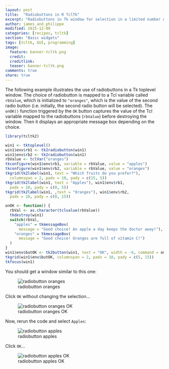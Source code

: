 ```yaml
---
layout: post
title:  "Radiobuttons in R TclTk"
excerpt: "Radiobuttons in Tk window for selection in a limited number of items."
author: james_and_philippe
modified: 2015-12-09
categories: [recipes, tcltk]
section: "Basic widgets"
tags: [tcltk, GUI, programming]
image:
  feature: banner-tcltk.png
  credit: 
  creditlink: 
  teaser: banner-tcltk.png
comments: true
share: true
---
```


The following example illustrates the use of radiobuttons in a Tk toplevel window. The choice of radiobutton is mapped to a Tcl variable called `rbValue`, which is initialized to `"oranges"`, which is the value of the second radio button (i.e. initially, the second radio button will be selected). The `onOK()` function triggered by the `OK` button captures the value of the Tcl variable mapped to the radiobuttons (`rbValue`) before destroying the window. Then it displays an appropriate message box depending on the choice.

```r
library(tcltk2)

win1 <- tktoplevel()
win1$env$rb1 <- tk2radiobutton(win1)
win1$env$rb2 <- tk2radiobutton(win1)
rbValue <- tclVar("oranges")
tkconfigure(win1$env$rb1, variable = rbValue, value = "apples")
tkconfigure(win1$env$rb2, variable = rbValue, value = "oranges")
tkgrid(tk2label(win1, text = "Which fruits do you prefer?"),
  columnspan = 2, padx = 10, pady = c(15, 5))
tkgrid(tk2label(win1, text = "Apples"), win1$env$rb1,
  padx = 10, pady = c(0, 5))
tkgrid(tk2label(win1, ,text = "Oranges"), win1$env$rb2,
  padx = 10, pady = c(0, 15))

onOK <- function() {
  rbVal <- as.character(tclvalue(rbValue))
  tkdestroy(win1)
  switch(rbVal,
    "apples" = tkmessageBox(
      message = "Good choice! An apple a day keeps the doctor away!"),
    "oranges" = tkmessageBox(
      message = "Good choice! Oranges are full of vitamin C!")
  )
}
win1$env$butOK <- tk2button(win1, text = "OK", width = -6, command = onOK)
tkgrid(win1$env$butOK, columnspan = 2, padx = 10, pady = c(5, 15))
tkfocus(win1)
```

You should get a window similar to this one:

![radiobutton oranges]({{ site.images }}/recipes-tcltk/radiobutton.png)

Click `OK` without changing the selection...

![radiobutton oranges OK]({{ site.images }}/recipes-tcltk/radiobutton2.png)

Now, rerun the code and select `Apples`:

![radiobutton apples]({{ site.images }}/recipes-tcltk/radiobutton3.png)

Click `OK`...

![radiobutton apples OK]({{ site.images }}/recipes-tcltk/radiobutton4.png)
